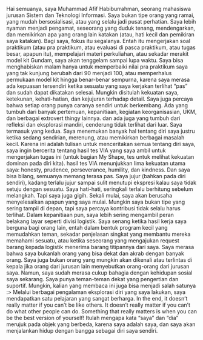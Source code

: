 Hai semuanya, saya Muhammad Afif Habiburrahman, seorang mahasiswa jurusan Sistem dan Teknologi Informasi.
Saya bukan tipe orang yang ramai, yang mudah bersosialisasi, atau yang selalu jadi pusat perhatian. Saya lebih nyaman menjadi pengamat, seseorang yang duduk tenang, mendengarkan, dan memikirkan apa yang orang lain katakan (atau, hati kecil dan pemikiran saya katakan).
Bagi saya, fokus itu segalanya. Entah itu mengerjakan soal praktikum (atau pra praktikum, atau evaluasi di pasca praktikum, atau tugas besar, apapun itu), mempelajari materi perkuliahan, atau sekadar merakit model kit Gundam, saya akan tenggelam sampai lupa waktu. Saya bisa menghabiskan malam hanya untuk memperbaiki nilai pra praktikum saya yang tak kunjung berubah dari 90 menjadi 100, atau memperhalus permukaan model kit hingga benar-benar sempurna, karena saya merasa ada kepuasan tersendiri ketika sesuatu yang saya kerjakan terlihat “pas” dan sudah dapat dikatakan selesai. Mungkin disitulah kekuatan saya, ketekunan, kehati-hatian, dan kejujuran terhadap detail.
Saya juga percaya bahwa setiap orang punya caranya sendiri untuk berkembang. Ada yang tumbuh dari banyak pertemuan, kepanitiaan, kegiatan keorganisasian, UKM, dan berbagai extrovert thingy lainnya. dan ada juga yang tumbuh dari refleksi dan eksplorasi mandiri, cenderung tidak terlihat dari luar. Saya termasuk yang kedua. Saya menemukan banyak hal tentang diri saya justru ketika sedang sendirian, merenung, atau memikirkan berbagai masalah kecil.
Karena ini adalah tulisan untuk menceritakan semua tentang diri saya, saya ingin bercerita tentang hasil tes VIA yang saya ambil untuk mengerjakan tugas ini (untuk bagian My Shape, tes untuk melihat kekuatan dominan pada diri kita). hasil tes VIA menunjukkan lima kekuatan utama saya: honesty, prudence, perseverance, humility, dan kindness. Dan saya bisa bilang, semuanya memang terasa pas. Saya jujur (bahkan pada diri sendiri), kadang terlalu jujur sampai sulit menutupi ekspresi kalau saya tidak setuju dengan sesuatu. Saya hati-hati, seringkali terlalu berhitung sebelum melangkah. Tapi saya juga gigih. Sekali mulai, saya akan berusaha menyelesaikan apapun yang saya mulai.
Mungkin saya bukan tipe yang sering tampil di depan, tapi saya percaya kontribusi tidak selalu harus terlihat. Dalam kepanitiaan pun, saya lebih sering mengambil peran belakang layar seperti divisi logistik. Saya senang ketika hasil kerja saya berguna bagi orang lain, entah dalam bentuk program kecil yang memudahkan teman, sekadar penjelasan singkat yang membantu mereka memahami sesuatu, atau ketika seseorang yang mengajukan request barang kepada logistik menerima barang titipannya dari saya.
Saya merasa bahwa saya bukanlah orang yang bisa dekat dan akrab dengan banyak orang. Saya juga bukan orang yang mungkin akan dikenali atau terlintas di kepala jika orang dari jurusan lain menyebutkan orang-orang dari jurusan saya. Namun, saya sudah merasa cukup bahagia dengan kehidupan sosial saya sekarang. Saya punya teman-teman dekat yang pengertian dan suportif. Mungkin, kalian yang membaca ini juga bisa menjadi salah satunya :> 
Melalui berbagai pengalaman eksplorasi diri yang saya lakukan, saya mendapatkan satu pelajaran yang sangat berharga. In the end, it doesn’t really matter if you can’t be like others. It doesn’t really matter if you can’t do what other people can do. Something that really matters is when you can be the best version of yourself! Itulah mengapa kata “saya” dan “dia” merujuk pada objek yang berbeda, karena saya adalah saya, dan saya akan menjalankan hidup dengan bangga sebagai diri saya sendiri.

